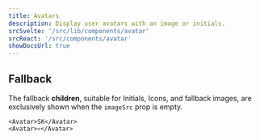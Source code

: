 ```yaml
---
title: Avatars
description: Display user avatars with an image or initials.
srcSvelte: '/src/lib/components/avatar'
srcReact: '/src/components/avatar'
showDocsUrl: true
---
```



## Fallback

The fallback __children__, suitable for Initials, Icons, and fallback images, are exclusively shown when the `imageSrc` prop is empty.

```tsx
<Avatar>SK</Avatar>
<Avatar>💀</Avatar>
```